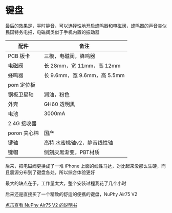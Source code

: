 # 键盘

最后的效果是，平时静音，可以选择性地开启蜂鸣器和电磁阀，蜂鸣器的声音类似民国特务电报，电磁阀类似于手机内置的振动器



| 配件         | 备注                         |
| ------------ | ---------------------------- |
| PCB 板卡     | 三模，电磁阀，蜂鸣器         |
| 电磁阀       | 长 28mm，宽 11mm，高 12mm    |
| 蜂鸣器       | 长 9.6mm，宽 9.6mm，高 5.5mm |
| pom 定位板   |                              |
| 钢板卫星轴   | 润油，粉色                   |
| 外壳         | GH60 透明黑                  |
| 电池         | 3000mA                       |
| 2.4G 接收器  |                              |
| poron 夹心棉 | 国产                         |
| 键轴         | 高特 水蜜桃轴v2，静音线性轴  |
| 键帽         | 侧刻灰黑渐变，PBT材质        |

后来，把电磁阀更换成了一堆 iPhone 上面的线性马达，对比起来没那么生硬，而且震源分布到了键盘各处，所以综合体验更好

最大的缺点在于，工作量太大，整个安装过程我花了几个小时

后来还是直接买了一个精致的舒适的便携的键盘，NuPhy Air75 V2

[点击查看 NuPhy Air75 V2 的说明书](https://cdn.shopify.com/s/files/1/0268/7297/1373/files/NuPhy_Air75_V2_Quick_Guide.pdf)



